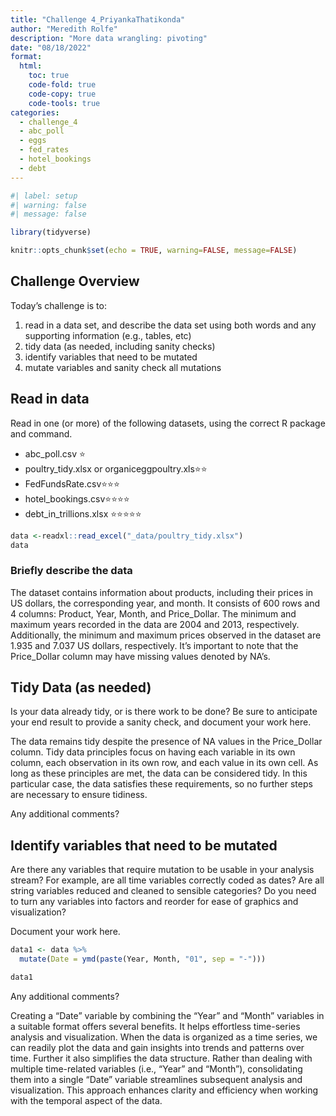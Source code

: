 ```yaml
---
title: "Challenge 4_PriyankaThatikonda"
author: "Meredith Rolfe"
description: "More data wrangling: pivoting"
date: "08/18/2022"
format:
  html:
    toc: true
    code-fold: true
    code-copy: true
    code-tools: true
categories:
  - challenge_4
  - abc_poll
  - eggs
  - fed_rates
  - hotel_bookings
  - debt
---
```


```r
#| label: setup
#| warning: false
#| message: false

library(tidyverse)

knitr::opts_chunk$set(echo = TRUE, warning=FALSE, message=FALSE)
```

## Challenge Overview

Today's challenge is to:

1)  read in a data set, and describe the data set using both words and any supporting information (e.g., tables, etc)
2)  tidy data (as needed, including sanity checks)
3)  identify variables that need to be mutated
4)  mutate variables and sanity check all mutations

## Read in data

Read in one (or more) of the following datasets, using the correct R package and command.

-   abc_poll.csv ⭐
-   poultry_tidy.xlsx or organiceggpoultry.xls⭐⭐
-   FedFundsRate.csv⭐⭐⭐
-   hotel_bookings.csv⭐⭐⭐⭐
-   debt_in_trillions.xlsx ⭐⭐⭐⭐⭐

```r
data <-readxl::read_excel("_data/poultry_tidy.xlsx")
data
```

### Briefly describe the data

The dataset contains information about products, including their prices in US dollars, the corresponding year, and month. It consists of 600 rows and 4 columns: Product, Year, Month, and Price_Dollar. The minimum and maximum years recorded in the data are 2004 and 2013, respectively. Additionally, the minimum and maximum prices observed in the dataset are 1.935 and 7.037 US dollars, respectively. It's important to note that the Price_Dollar column may have missing values denoted by NA's.

## Tidy Data (as needed)

Is your data already tidy, or is there work to be done? Be sure to anticipate your end result to provide a sanity check, and document your work here.

The data remains tidy despite the presence of NA values in the Price_Dollar column. Tidy data principles focus on having each variable in its own column, each observation in its own row, and each value in its own cell. As long as these principles are met, the data can be considered tidy. In this particular case, the data satisfies these requirements, so no further steps are necessary to ensure tidiness.

Any additional comments?

## Identify variables that need to be mutated

Are there any variables that require mutation to be usable in your analysis stream? For example, are all time variables correctly coded as dates? Are all string variables reduced and cleaned to sensible categories? Do you need to turn any variables into factors and reorder for ease of graphics and visualization?

Document your work here.

```r
data1 <- data %>%
  mutate(Date = ymd(paste(Year, Month, "01", sep = "-")))

data1
```

Any additional comments?

Creating a "Date" variable by combining the "Year" and "Month" variables in a suitable format offers several benefits. It helps effortless time-series analysis and visualization. When the data is organized as a time series, we can readily plot the data and gain insights into trends and patterns over time. Further it also simplifies the data structure. Rather than dealing with multiple time-related variables (i.e., "Year" and "Month"), consolidating them into a single "Date" variable streamlines subsequent analysis and visualization. This approach enhances clarity and efficiency when working with the temporal aspect of the data.
